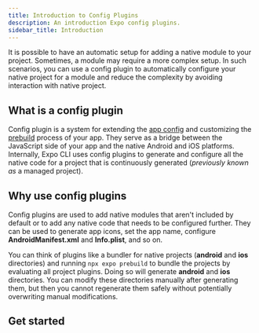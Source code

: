 ```yaml
---
title: Introduction to Config Plugins
description: An introduction Expo config plugins.
sidebar_title: Introduction
---
```




It is possible to have an automatic setup for adding a native module to your project. Sometimes, a module may require a more complex setup. In such scenarios, you can use a config plugin to automatically configure your native project for a module and reduce the complexity by avoiding interaction with native project.

## What is a config plugin

Config plugin is a system for extending the [app config](/workflow/configuration) and customizing the [prebuild](/workflow/continuous-native-generation/) process of your app. They serve as a bridge between the JavaScript side of your app and the native Android and iOS platforms. Internally, Expo CLI uses config plugins to generate and configure all the native code for a project that is continuously generated (_previously known as_ a managed project).

## Why use config plugins

Config plugins are used to add native modules that aren't included by default or to add any native code that needs to be configured further. They can be used to generate app icons, set the app name, configure **AndroidManifest.xml** and **Info.plist**, and so on.

You can think of plugins like a bundler for native projects (**android** and **ios** directories) and running `npx expo prebuild` to bundle the projects by evaluating all project plugins. Doing so will generate **android** and **ios** directories. You can modify these directories manually after generating them, but then you cannot regenerate them safely without potentially overwriting manual modifications.

## Get started

<BoxLink
  title="Create a local config plugin"
  description="Comprehensive guide on how to create and use config plugins in your Expo project."
  href="/config-plugins/plugins/"
  Icon={BookOpen02Icon}
/>

<BoxLink
  title="Mods"
  description="Learn about mods, which are a way to modify the prebuild process."
  href="/config-plugins/mods/"
  Icon={BookOpen02Icon}
/>

<BoxLink
  title="Best practices for development and debugging"
  description="Learn about best practices for development and debugging config plugins."
  href="/config-plugins/development-and-debugging/"
  Icon={BookOpen02Icon}
/>
